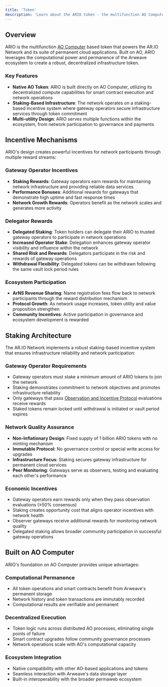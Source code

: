 ```yaml
---
title: 'Token'
description: 'Learn about the ARIO token - the multifunction AO Computer based token that powers the AR.IO Network and its suite of permanent cloud applications'
---
```


## Overview

ARIO is the multifunction [AO Computer](/glossary#ao-computer-ao) based token that powers the AR.IO Network and its suite of permanent cloud applications. Built on AO, ARIO leverages the computational power and permanence of the Arweave ecosystem to create a robust, decentralized infrastructure token.

### Key Features

- **Native AO Token**: ARIO is built directly on AO Computer, utilizing its decentralized compute capabilities for smart contract execution and network operations
- **Staking-Based Infrastructure**: The network operates on a staking-based incentive system where gateway operators secure infrastructure services through token commitment
- **Multi-utility Design**: ARIO serves multiple functions within the ecosystem, from network participation to governance and payments

## Incentive Mechanisms

ARIO's design creates powerful incentives for network participants through multiple reward streams:

### Gateway Operator Incentives

- **Staking Rewards**: Gateway operators earn rewards for maintaining network infrastructure and providing reliable data services
- **Performance Bonuses**: Additional rewards for gateways that demonstrate high uptime and fast response times
- **Network Growth Rewards**: Operators benefit as the network scales and generates more activity

### Delegator Rewards

- **Delegated Staking**: Token holders can delegate their ARIO to trusted gateway operators to participate in network operations
- **Increased Operator Stake**: Delegation enhances gateway operator visibility and influence within the network
- **Shared Risk and Rewards**: Delegators participate in the risk and rewards of gateway operations
- **Withdrawal Flexibility**: Delegated tokens can be withdrawn following the same vault lock period rules

### Ecosystem Participation

- **ArNS Revenue Sharing**: Name registration fees flow back to network participants through the reward distribution mechanism
- **Protocol Growth**: As network usage increases, token utility and value proposition strengthen
- **Community Incentives**: Active participation in governance and ecosystem development is rewarded

## Staking Architecture

The AR.IO Network implements a robust staking-based incentive system that ensures infrastructure reliability and network participation:

### Gateway Operator Requirements

- Gateway operators must stake a minimum amount of ARIO tokens to join the network
- Staking demonstrates commitment to network objectives and promotes infrastructure reliability
- Only gateways that pass [Observation and Incentive Protocol](/learn/oip) evaluations receive rewards
- Staked tokens remain locked until withdrawal is initiated or vault period expires

### Network Quality Assurance

- **Non-Inflationary Design**: Fixed supply of 1 billion ARIO tokens with no minting mechanism
- **Immutable Protocol**: No governance control or special write access for upgrades
- **Infrastructure Focus**: Staking secures gateway infrastructure for permanent cloud services
- **Peer Monitoring**: Gateways serve as observers, testing and evaluating each other's performance

### Economic Incentives

- Gateway operators earn rewards only when they pass observation evaluations (≥50% consensus)
- Staking creates opportunity cost that aligns operator incentives with network health
- Observer gateways receive additional rewards for monitoring network quality
- Delegated staking allows broader community participation in successful gateway operations

## Built on AO Computer

ARIO's foundation on AO Computer provides unique advantages:

### Computational Permanence

- All token operations and smart contracts benefit from Arweave's permanent storage
- Network history and token transactions are immutably recorded
- Computational results are verifiable and permanent

### Decentralized Execution

- Token logic runs across distributed AO processes, eliminating single points of failure
- Smart contract upgrades follow community governance processes
- Network operations scale with AO's computational capacity

### Ecosystem Integration

- Native compatibility with other AO-based applications and tokens
- Seamless interaction with Arweave's data storage layer
- Built-in interoperability with the broader permaweb ecosystem